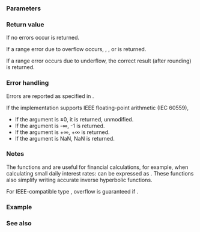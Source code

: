 {{cpp/title|expm1|expm1f|expm1l}}
{{cpp/numeric/math/navbar}}
{{cpp/numeric/math/declarations
|family=expm1
|param1=num
|constexpr_since=26
|desc=Computes the ''e'' ({{enwiki|E (mathematical_constant)|Euler's number}}, {{c/core|2.7182818...}}) raised to the given power {{c|num}}, minus {{c|1.0}}. This function is more accurate than the expression {{c|std::exp(num) - 1.0}} if {{c|num}} is close to zero.
}}

===Parameters===
{{par begin}}
{{par|num|floating-point or integer value}}
{{par end}}

===Return value===
If no errors occur {{math|e{{su|p=num}}-1}} is returned.

If a range error due to overflow occurs, {{lc|HUGE_VAL|+HUGE_VAL}}, {{tt|+HUGE_VALF}}, or {{tt|+HUGE_VALL}} is returned.

If a range error occurs due to underflow, the correct result (after rounding) is returned.

===Error handling===
Errors are reported as specified in {{lc|math_errhandling}}.

If the implementation supports IEEE floating-point arithmetic (IEC 60559),
* If the argument is ±0, it is returned, unmodified.
* If the argument is -∞, -1 is returned.
* If the argument is +∞, +∞ is returned.
* If the argument is NaN, NaN is returned.

===Notes===
The functions {{tt|std::expm1}} and {{lc|std::log1p}} are useful for financial calculations, for example, when calculating small daily interest rates: {{math|(1+x){{su|p=n}}-1}} can be expressed as {{c|std::expm1(n * std::log1p(x))}}. These functions also simplify writing accurate inverse hyperbolic functions.

For IEEE-compatible type {{c/core|double}}, overflow is guaranteed if {{math|709.8 &lt; num}}.

{{cpp/numeric/math/additional integer overload note|expm1}}

===Example===
{{example
|code=
#include &lt;cerrno&gt;
#include &lt;cfenv&gt;
#include &lt;cmath&gt;
#include &lt;cstring&gt;
#include &lt;iostream&gt;
// #pragma STDC FENV_ACCESS ON

int main()
{
    std::cout &lt;&lt; "expm1(1) = " &lt;&lt; std::expm1(1) &lt;&lt; '\n'
              &lt;&lt; "Interest earned in 2 days on $100, compounded daily at 1%\n"
              &lt;&lt; "    on a 30/360 calendar = "
              &lt;&lt; 100 * std::expm1(2 * std::log1p(0.01 / 360)) &lt;&lt; '\n'
              &lt;&lt; "exp(1e-16)-1 = " &lt;&lt; std::exp(1e-16) - 1
              &lt;&lt; ", but expm1(1e-16) = " &lt;&lt; std::expm1(1e-16) &lt;&lt; '\n';
    
    // special values
    std::cout &lt;&lt; "expm1(-0) = " &lt;&lt; std::expm1(-0.0) &lt;&lt; '\n'
              &lt;&lt; "expm1(-Inf) = " &lt;&lt; std::expm1(-INFINITY) &lt;&lt; '\n';
    
    // error handling
    errno = 0;
    std::feclearexcept(FE_ALL_EXCEPT);
    
    std::cout &lt;&lt; "expm1(710) = " &lt;&lt; std::expm1(710) &lt;&lt; '\n';
    
    if (errno == ERANGE)
        std::cout &lt;&lt; "    errno == ERANGE: " &lt;&lt; std::strerror(errno) &lt;&lt; '\n';
    if (std::fetestexcept(FE_OVERFLOW))
        std::cout &lt;&lt; "    FE_OVERFLOW raised\n";
}
|p=true
|output=
expm1(1) = 1.71828
Interest earned in 2 days on $100, compounded daily at 1%
    on a 30/360 calendar = 0.00555563
exp(1e-16)-1 = 0, but expm1(1e-16) = 1e-16
expm1(-0) = -0
expm1(-Inf) = -1
expm1(710) = inf
    errno == ERANGE: Result too large
    FE_OVERFLOW raised
}}

===See also===
{{dsc begin}}
{{dsc inc|cpp/numeric/math/dsc exp}}
{{dsc inc|cpp/numeric/math/dsc exp2}}
{{dsc inc|cpp/numeric/math/dsc log1p}}
{{dsc see c|c/numeric/math/expm1}}
{{dsc end}}

{{langlinks|de|es|fr|it|ja|pt|ru|zh}}